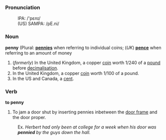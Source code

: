 === Pronunciation ===
:IPA: /'pɛnɪ/
:(US) SAMPA: /pE.ni/

===Noun===
'''penny''' (Plural: '''[[pennies]]''' when referring to individual coins; (''UK'') '''[[pence]]''' when referring to an amount of money

#(''formerly'') In the United Kingdom, a copper [[coin]] worth 1/240 of a [[pound]] before [[decimalisation]].
#In the United Kingdom, a copper [[coin]] worth 1/100 of a pound.
#In the US and Canada, a [[cent]].

===Verb===
'''to penny'''

# To jam a door shut by inserting pennies inbetween the [[door frame]] and the door proper.

:Ex.  ''Herbert had only been at college for a week when his door was '''pennied''' by the guys down the hall.''